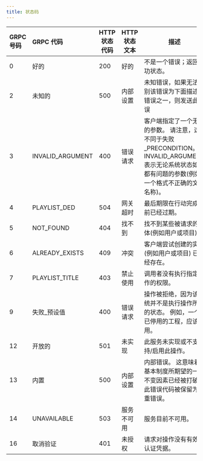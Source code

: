 ```yaml
---
title: 状态码
---
```


| GRPC 号码 | GRPC 代码          | HTTP 状态代码 | HTTP 状态文本 | 描述                                                                                            |
|:------- |:---------------- | --------- | --------- | --------------------------------------------------------------------------------------------- |
| 0       | 好的               | 200       | 好的        | 不是一个错误；返回成功状态。                                                                                |
| 2       | 未知的              | 500       | 内部设置      | 未知错误，如果无法识别该错误为下面描述的错误之一，则发送此错误                                                               |
| 3       | INVALID_ARGUMENT | 400       | 错误请求      | 客户端指定了一个无效的参数。 请注意，这不同于失败_PRECONDITION。 INVALID_ARGUMENT 表示无论系统状态如何都有问题的参数(例如一个格式不正确的文件名称)。 |
| 4       | PLAYLIST_DED     | 504       | 网关超时      | 最后期限在行动完成之前已经过期。                                                                              |
| 5       | NOT_FOUND        | 404       | 找不到       | 找不到某些被请求的实体(例如用户或项目)。                                                                         |
| 6       | ALREADY_EXISTS   | 409       | 冲突        | 客户端尝试创建的实体 (例如用户或项目) 已经存在。                                                                    |
| 7       | PLAYLIST_TITLE   | 403       | 禁止使用      | 调用者没有执行指定操作的权限。                                                                               |
| 9       | 失败_预设值           | 400       | 错误请求      | 操作被拒绝，因为该系统并不是执行操作所需的状态。 例如，一个已停用的工程，应该停用。                                                    |
| 12      | 开放的              | 501       | 未实现       | 此服务未实现或不支持/启用此操作。                                                                             |
| 13      | 内置               | 500       | 内部设置      | 内部错误。 这意味着基本制度所期望的一些不变因素已经被打破。 此错误代码被保留为严重错误。                                                 |
| 14      | UNAVAILABLE      | 503       | 服务不可用     | 服务目前不可用。                                                                                      |
| 16      | 取消验证             | 401       | 未授权       | 请求对操作没有有效的认证凭据。                                                                               |

